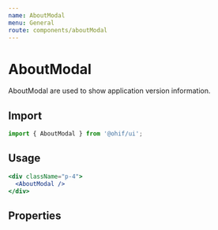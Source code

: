 ```yaml
---
name: AboutModal
menu: General
route: components/aboutModal
---
```



# AboutModal

AboutModal are used to show application version information.

## Import

```javascript
import { AboutModal } from '@ohif/ui';
```

## Usage

```jsx live
<div className="p-4">
  <AboutModal />
</div>
```

## Properties
